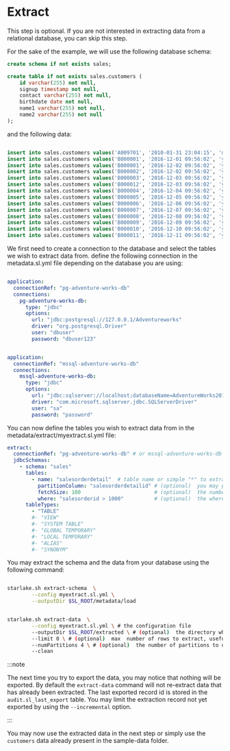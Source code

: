 # Extract


This step is optional. If you are not interested in extracting data from a relational database, you can skip this step.

For the sake of the example, we will use the following database schema:

```sql
create schema if not exists sales;

create table if not exists sales.customers (
    id varchar(255) not null,
    signup timestamp not null,
    contact varchar(255) not null,
    birthdate date not null,
    name1 varchar(255) not null,
    name2 varchar(255) not null
);

```


and the following data:

```sql

insert into sales.customers values('A009701', '2010-01-31 23:04:15', 'me@home.com', '1980-10-14', 'Donald', 'Obama');
insert into sales.customers values('B000001', '2016-12-01 09:56:02', 'you@land.com', '1980-10-14', 'Barack', 'Trump');
insert into sales.customers values('B000001', '2016-12-02 09:56:02', 'you@land.com', '1980-10-14', 'Barack', 'Trump');
insert into sales.customers values('B000002', '2016-12-02 09:56:02', 'you@land.com', '1980-10-14', 'Barack', 'Trump');
insert into sales.customers values('B000003', '2016-12-03 09:56:02', 'you@land.com', '1980-10-14', 'Barack', 'Trump');
insert into sales.customers values('B000012', '2016-12-03 09:56:02', 'you@land.com', '1980-10-14', 'Barack', 'Trump');
insert into sales.customers values('B000004', '2016-12-04 09:56:02', 'you@land.com', '1980-10-14', 'Barack', 'Trump');
insert into sales.customers values('B000005', '2016-12-05 09:56:02', 'you@land.com', '1980-10-14', 'Barack', 'Trump');
insert into sales.customers values('B000006', '2016-12-06 09:56:02', 'you@land.com', '1980-10-14', 'Barack', 'Trump');
insert into sales.customers values('B000007', '2016-12-07 09:56:02', 'you@land.com', '1980-10-14', 'Barack', 'Trump');
insert into sales.customers values('B000008', '2016-12-08 09:56:02', 'you@land.com', '1980-10-14', 'Barack', 'Trump');
insert into sales.customers values('B000009', '2016-12-09 09:56:02', 'you@land.com', '1980-10-14', 'Barack', 'Trump');
insert into sales.customers values('B000010', '2016-12-10 09:56:02', 'you@land.com', '1980-10-14', 'Barack', 'Trump');
insert into sales.customers values('B000011', '2016-12-11 09:56:02', 'you@land.com', '1980-10-14', 'Barack', 'Trump');

```

We first need to create a connection to the database and select the tables we wish to extract data from.
define the following connection in the metadata.sl.yml file depending on the database you are using:

<Tabs>
<TabItem value="postgres" label="PostgreSQL">

```yaml

application:
  connectionRef: "pg-adventure-works-db"
  connections:
    pg-adventure-works-db:
      type: "jdbc"
      options:
        url: "jdbc:postgresql://127.0.0.1/Adventureworks"
        driver: "org.postgresql.Driver"
        user: "dbuser"
        password: "dbuser123"


```
</TabItem>
<TabItem value="mssql" label="SQL Server">

```yaml

application:
  connectionRef: "mssql-adventure-works-db"
  connections:
    mssql-adventure-works-db:
      type: "jdbc"
      options:
        url: "jdbc:sqlserver://localhost;databaseName=AdventureWorks2019;encrypt=true;trustServerCertificate=true;"
        driver: "com.microsoft.sqlserver.jdbc.SQLServerDriver"
        user: "sa"
        password: "password"


```
</TabItem>
</Tabs>

You can now define the tables you wish to extract data from in the metadata/extract/myextract.sl.yml file:

```yaml
extract:
  connectionRef: "pg-adventure-works-db" # or mssql-adventure-works-db i extracting from SQL Server
  jdbcSchemas:
    - schema: "sales"
      tables:
        - name: "salesorderdetail"  # table name or simple "*" to extract all tables
          partitionColumn: "salesorderdetailid" # (optional)  you may parallelize the extraction based on this field
          fetchSize: 100                        # (optional)  the number of rows to fetch at a time
          where: "salesorderid > 1000"          # (optional)  the where clause to use to filter the data
      tableTypes:
        - "TABLE"
        #- "VIEW"
        #- "SYSTEM TABLE"
        #- "GLOBAL TEMPORARY"
        #- "LOCAL TEMPORARY"
        #- "ALIAS"
        #- "SYNONYM"
```

You may extract the schema and the data from your database using the following command:

```bash title="Extract the schema"

starlake.sh extract-schema  \
        --config myextract.sl.yml \
        --outputDir $SL_ROOT/metadata/load

```

```bash title="Extract the data"

starlake.sh extract-data  \
        --config myextract.sl.yml \ # the configuration file
        --outputDir $SL_ROOT/extracted \ # (optional)  the directory where the data will be extracted
        --limit 0 \ # (optional)  max  number of rows to extract, usefull for testing. 0 means no limit
        --numPartitions 4 \ # (optional)  the number of partitions to use to parallelize the extraction
        --clean

```

:::note

The next time you try to export the data, you may notice that nothing will be exported. 
By default the `extract-data` command will not re-extract data that has already been extracted.
The last exported record id is stored in the `audit.sl_last_export` table.
You may limit the extraction record not yet exported by using the `--incremental` option.

:::

You may now use the extracted data in the next step or simply use the `customers` data already present in the sample-data folder.
